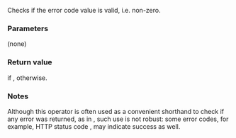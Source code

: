 {{cpp/error/error_code/title|operator bool}}
{{cpp/error/error_code/navbar}}
{{ddcl|since=c++11|1=
explicit operator bool() const noexcept;
}}

Checks if the error code value is valid, i.e. non-zero.

===Parameters===
(none)

===Return value===
{{c|false}} if {{c|1=value() == 0}}, {{c|true}} otherwise.

===Notes===
Although this operator is often used as a convenient shorthand to check if any error was returned, as in {{c|if (ec) { /* handle error */ }&lt;!----&gt;}}, such use is not robust: some error codes, for example, HTTP status code {{c|200}}, may indicate success as well.

{{langlinks|de|es|fr|it|ja|pt|ru|zh}}